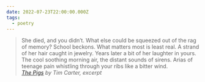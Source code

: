 ```yaml
---
date: 2022-07-23T22:00:00.000Z
tags:
  - poetry
---
```

> She died, and you didn’t. What else could be squeezed out of the rag of memory? School beckons. What matters most is least real. A strand of her hair caught in jewelry. Years later a bit of her laughter in yours. The cool soothing morning air, the distant sounds of sirens. Arias of teenage pain whistling through your ribs like a bitter wind.<br/>
> <cite><i>[The Pigs](https://poems.com/poem/the-pigs-excerpt/)</i> by Tim Carter, excerpt</cite>
